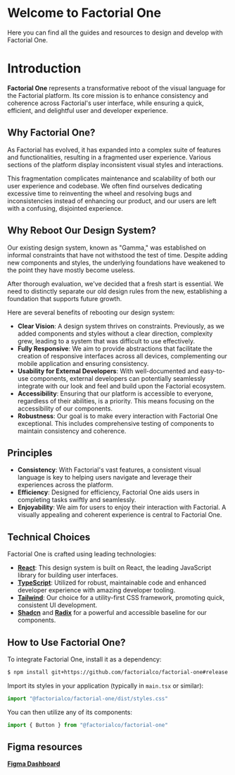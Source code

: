 
# Welcome to Factorial One

Here you can find all the guides and resources to design and develop with
Factorial One.

<Unstyled>
  <div className="mt-6 grid grid-cols-1 gap-6 pb-8 md:grid-cols-3">
    <FeatureCard
      icon={AnimatedIcon.RocketAnimated}
      title="Getting Started"
      description="Explore how to start with tutorials and getting started guides."
      href="/?path=/docs/components-maturity--documentation"
    />
    <FeatureCard
      icon={AnimatedIcon.BookAnimated}
      title="Foundations"
      description="Explore the foundations like colors, typography, or spacing."
      href="/?path=/docs/foundations-colors--documentation"
    />
    <FeatureCard
      icon={AnimatedIcon.FoldersAnimated}
      title="Components"
      description="Discover our comprehensive collection of UI components."
      href="/?path=/docs/components-actions-button--documentation"
    />
  </div>
</Unstyled>

# Introduction

**Factorial One** represents a transformative reboot of the visual language for
the Factorial platform. Its core mission is to enhance consistency and coherence
across Factorial's user interface, while ensuring a quick, efficient, and
delightful user and developer experience.

## Why Factorial One?

As Factorial has evolved, it has expanded into a complex suite of features and
functionalities, resulting in a fragmented user experience. Various sections of
the platform display inconsistent visual styles and interactions.

This fragmentation complicates maintenance and scalability of both our user
experience and codebase. We often find ourselves dedicating excessive time to
reinventing the wheel and resolving bugs and inconsistencies instead of
enhancing our product, and our users are left with a confusing, disjointed
experience.

## Why Reboot Our Design System?

Our existing design system, known as "Gamma," was established on informal
constraints that have not withstood the test of time. Despite adding new
components and styles, the underlying foundations have weakened to the point
they have mostly become useless.

After thorough evaluation, we've decided that a fresh start is essential. We
need to distinctly separate our old design rules from the new, establishing a
foundation that supports future growth.

Here are several benefits of rebooting our design system:

- **Clear Vision**: A design system thrives on constraints. Previously, as we
  added components and styles without a clear direction, complexity grew,
  leading to a system that was difficult to use effectively.
- **Fully Responsive**: We aim to provide abstractions that facilitate the
  creation of responsive interfaces across all devices, complementing our mobile
  application and ensuring consistency.
- **Usability for External Developers**: With well-documented and easy-to-use
  components, external developers can potentially seamlessly integrate with our
  look and feel and build upon the Factorial ecosystem.
- **Accessibility**: Ensuring that our platform is accessible to everyone,
  regardless of their abilities, is a priority. This means focusing on the
  accessibility of our components.
- **Robustness**: Our goal is to make every interaction with Factorial One
  exceptional. This includes comprehensive testing of components to maintain
  consistency and coherence.

## Principles

- **Consistency**: With Factorial's vast features, a consistent visual language
  is key to helping users navigate and leverage their experiences across the
  platform.
- **Efficiency**: Designed for efficiency, Factorial One aids users in
  completing tasks swiftly and seamlessly.
- **Enjoyability**: We aim for users to enjoy their interaction with Factorial.
  A visually appealing and coherent experience is central to Factorial One.

## Technical Choices

Factorial One is crafted using leading technologies:

- **[React](https://react.dev/)**: This design system is built on React, the
  leading JavaScript library for building user interfaces.
- **[TypeScript](https://www.typescriptlang.org/)**: Utilized for robust,
  maintainable code and enhanced developer experience with amazing developer
  tooling.
- **[Tailwind](https://tailwindcss.com/)**: Our choice for a utility-first CSS
  framework, promoting quick, consistent UI development.
- **[Shadcn](https://ui.shadcn.com/)** and
  **[Radix](https://www.radix-ui.com/primitives)** for a powerful and accessible
  baseline for our components.

## How to Use Factorial One?

To integrate Factorial One, install it as a dependency:

```bash
$ npm install git+https://github.com/factorialco/factorial-one#release
```

Import its styles in your application (typically in `main.tsx` or similar):

```jsx
import "@factorialco/factorial-one/dist/styles.css"
```

You can then utilize any of its components:

```jsx
import { Button } from "@factorialco/factorial-one"
```

## Figma resources

**[Figma Dashboard](https://www.figma.com/files/1209519141454845458/team/1359486354120896816)**
